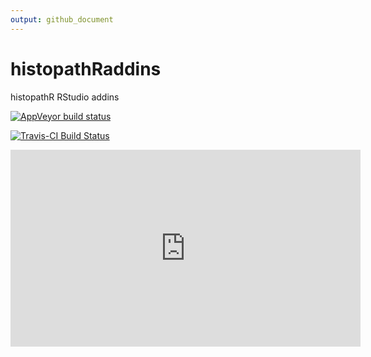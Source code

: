 ```yaml
---
output: github_document
---
```


# histopathRaddins

histopathR RStudio addins


  <!-- badges: start -->
  [![AppVeyor build status](https://ci.appveyor.com/api/projects/status/github/sbalci/histopathRaddins?branch=master&svg=true)](https://ci.appveyor.com/project/sbalci/histopathRaddins)
  
  [![Travis-CI Build Status](https://travis-ci.com/sbalci/histopathRaddins.svg?branch=master)](https://travis-ci.com/sbalci/histopathRaddins)
  
  
  <!-- badges: end -->
  
  
<iframe width="560" height="315" src="https://www.youtube.com/embed/BUX71PJSljo" frameborder="0" allow="accelerometer; autoplay; encrypted-media; gyroscope; picture-in-picture" allowfullscreen></iframe>







